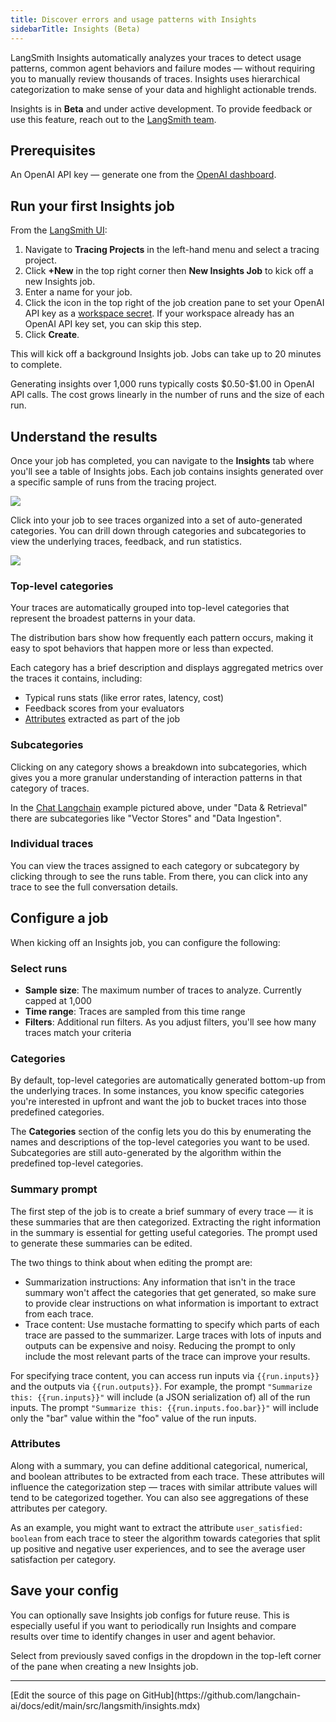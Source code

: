 ```yaml
---
title: Discover errors and usage patterns with Insights
sidebarTitle: Insights (Beta)
---
```


LangSmith Insights automatically analyzes your traces to detect usage patterns, common agent behaviors and failure modes — without requiring you to manually review thousands of traces.
Insights uses hierarchical categorization to make sense of your data and highlight actionable trends.

<Note>Insights is in **Beta** and under active development. To provide feedback or use this feature, reach out to the [LangSmith team](https://forum.langchain.com/c/help/langsmith/8).</Note>

## Prerequisites

An OpenAI API key — generate one from the [OpenAI dashboard](https://platform.openai.com/account/api-keys).

## Run your first Insights job

From the [LangSmith UI](https://smith.langchain.com):

1. Navigate to **Tracing Projects** in the left-hand menu and select a tracing project.
2. Click **+New** in the top right corner then **New Insights Job** to kick off a new Insights job.
3. Enter a name for your job.
4. Click the <Icon icon="key" /> icon in the top right of the job creation pane to set your OpenAI API key as a [workspace secret](/langsmith/administration-overview#workspaces). If your workspace already has an OpenAI API key set, you can skip this step.
5. Click **Create**.

This will kick off a background Insights job. Jobs can take up to 20 minutes to complete.

<Note>Generating insights over 1,000 runs typically costs \$0.50-\$1.00 in OpenAI API calls. The cost grows linearly in the number of runs and the size of each run.</Note>

## Understand the results
Once your job has completed, you can navigate to the **Insights** tab where you'll see a table of Insights jobs. Each job contains insights generated over a specific sample of runs from the tracing project.

<Frame caption="Insights jobs for a single tracing project"><img src="/langsmith/images/insights-job-results.png" /> </Frame>

Click into your job to see traces organized into a set of auto-generated categories.
You can drill down through categories and subcategories to view the underlying traces, feedback, and run statistics.


<Frame caption="Common topics of conversations with the https://chat.langchain.com chatbot"><img src="/langsmith/images/insights-nav.gif" /> </Frame>

### Top-level categories
Your traces are automatically grouped into top-level categories that represent the broadest patterns in your data.

The distribution bars show how frequently each pattern occurs, making it easy to spot behaviors that happen more or less than expected.

Each category has a brief description and displays aggregated metrics over the traces it contains, including:
- Typical runs stats (like error rates, latency, cost)
- Feedback scores from your evaluators
- [Attributes](#attributes) extracted as part of the job

### Subcategories
Clicking on any category shows a breakdown into subcategories, which gives you a more granular understanding of interaction patterns in that category of traces.

In the [Chat Langchain](https://chat.langchain.com) example pictured above, under "Data & Retrieval" there are subcategories like "Vector Stores" and "Data Ingestion".

### Individual traces
You can view the traces assigned to each category or subcategory by clicking through to see the runs table. From there, you can click into any trace to see the full conversation details.

## Configure a job
When kicking off an Insights job, you can configure the following:

### Select runs
- **Sample size**: The maximum number of traces to analyze. Currently capped at 1,000
- **Time range**: Traces are sampled from this time range
- **Filters**: Additional run filters. As you adjust filters, you'll see how many traces match your criteria

### Categories
By default, top-level categories are automatically generated bottom-up from the underlying traces.
In some instances, you know specific categories you're interested in upfront and want the job to bucket traces into those predefined categories.

The **Categories** section of the config lets you do this by enumerating the names and descriptions of the top-level categories you want to be used.
Subcategories are still auto-generated by the algorithm within the predefined top-level categories.

### Summary prompt
The first step of the job is to create a brief summary of every trace — it is these summaries that are then categorized.
Extracting the right information in the summary is essential for getting useful categories.
The prompt used to generate these summaries can be edited.

The two things to think about when editing the prompt are:
- Summarization instructions: Any information that isn't in the trace summary won't affect the categories that get generated, so make sure to provide clear instructions on what information is important to extract from each trace.
- Trace content: Use mustache formatting to specify which parts of each trace are passed to the summarizer. Large traces with lots of inputs and outputs can be expensive and noisy. Reducing the prompt to only include the most relevant parts of the trace can improve your results.

For specifying trace content, you can access run inputs via `{{run.inputs}}` and the outputs via `{{run.outputs}}`. For example, the prompt `"Summarize this: {{run.inputs}}"` will include (a JSON serialization of) all of the run inputs. The prompt `"Summarize this: {{run.inputs.foo.bar}}"` will include only the "bar" value within the "foo" value of the run inputs.

### Attributes
Along with a summary, you can define additional categorical, numerical, and boolean attributes to be extracted from each trace.
These attributes will influence the categorization step — traces with similar attribute values will tend to be categorized together.
You can also see aggregations of these attributes per category.

As an example, you might want to extract the attribute `user_satisfied: boolean` from each trace to steer the algorithm towards categories that split up positive and negative user experiences, and to see the average user satisfaction per category.

## Save your config

You can optionally save Insights job configs for future reuse.
This is especially useful if you want to periodically run Insights and compare results over time to identify changes in user and agent behavior.

Select from previously saved configs in the dropdown in the top-left corner of the pane when creating a new Insights job.

---

<Callout icon="pen-to-square" iconType="regular">
  [Edit the source of this page on GitHub](https://github.com/langchain-ai/docs/edit/main/src/langsmith/insights.mdx)
</Callout>
